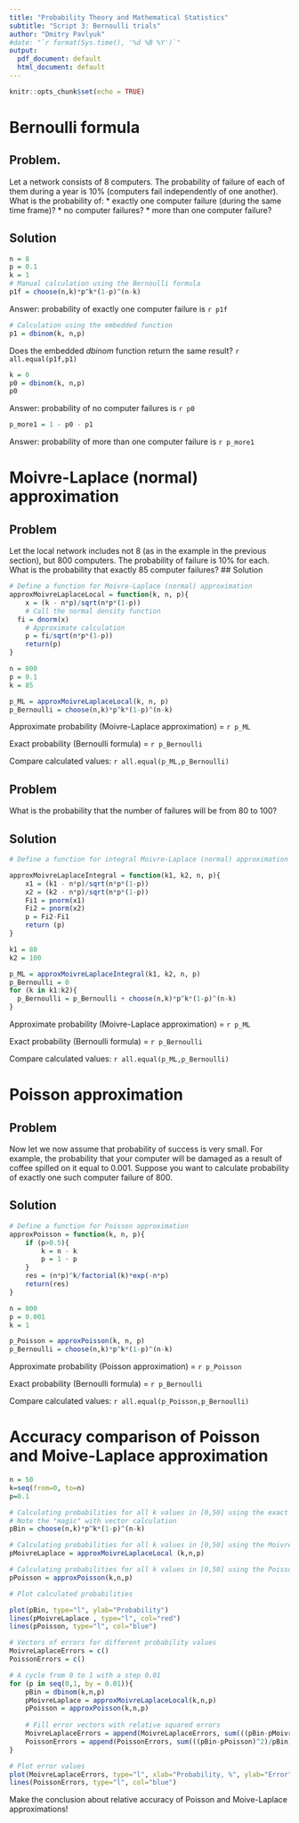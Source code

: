 ```yaml
---
title: "Probability Theory and Mathematical Statistics"
subtitle: "Script 3: Bernoulli trials"
author: "Dmitry Pavlyuk"
#date: "`r format(Sys.time(), '%d %B %Y')`"
output:
  pdf_document: default
  html_document: default
---
```


```r
knitr::opts_chunk$set(echo = TRUE)
```
# Bernoulli formula
## Problem. 
Let a network consists of 8 computers. The probability of failure of each of them during a year is 10% (computers fail independently of one another).
What is the probability of:
* exactly one computer failure (during the same time frame)?
* no computer failures?
* more than one computer failure?

## Solution
```r
n = 8
p = 0.1
k = 1
# Manual calculation using the Bernoulli formula
p1f = choose(n,k)*p^k*(1-p)^(n-k)
```
Answer: probability of exactly one computer failure is `r p1f`

```r
# Calculation using the embedded function
p1 = dbinom(k, n,p)
```
Does the embedded *dbinom* function return the same result? `r all.equal(p1f,p1)`

```r
k = 0
p0 = dbinom(k, n,p)
p0
```
Answer: probability of no computer failures is `r p0`

```r
p_more1 = 1 - p0 - p1
```
Answer: probability of more than one computer failure is `r p_more1`

# Moivre-Laplace (normal) approximation
## Problem
Let the local network includes not 8 (as in the example in the previous section), but 800 computers. The probability of failure is 10% for each.
What is the probability that exactly 85 computer failures?
## Solution
```r
# Define a function for Moivre-Laplace (normal) approximation
approxMoivreLaplaceLocal = function(k, n, p){
	x = (k - n*p)/sqrt(n*p*(1-p))
	# Call the normal density function
  fi = dnorm(x)
	# Approximate calculation
	p = fi/sqrt(n*p*(1-p))
	return(p)
}

n = 800
p = 0.1
k = 85

p_ML = approxMoivreLaplaceLocal(k, n, p)
p_Bernoulli = choose(n,k)*p^k*(1-p)^(n-k)
```
Approximate probability (Moivre-Laplace approximation) = `r p_ML` 

Exact probability (Bernoulli formula) = `r p_Bernoulli` 

Compare calculated values: `r all.equal(p_ML,p_Bernoulli)`

## Problem
What is the probability that the number of failures will be from 80 to 100?

## Solution
```r
# Define a function for integral Moivre-Laplace (normal) approximation

approxMoivreLaplaceIntegral = function(k1, k2, n, p){
	x1 = (k1 - n*p)/sqrt(n*p*(1-p))
	x2 = (k2 - n*p)/sqrt(n*p*(1-p))
	Fi1 = pnorm(x1)
	Fi2 = pnorm(x2)
	p = Fi2-Fi1
	return (p)
}

k1 = 80
k2 = 100

p_ML = approxMoivreLaplaceIntegral(k1, k2, n, p)
p_Bernoulli = 0
for (k in k1:k2){
  p_Bernoulli = p_Bernoulli + choose(n,k)*p^k*(1-p)^(n-k)
}
```
Approximate probability (Moivre-Laplace approximation) = `r p_ML` 

Exact probability (Bernoulli formula) = `r p_Bernoulli` 

Compare calculated values: `r all.equal(p_ML,p_Bernoulli)`

# Poisson approximation

## Problem
Now let we now assume that probability of success is very small. For example, the probability that your computer will be damaged as a result of coffee spilled on it equal to 0.001.
Suppose you want to calculate probability of exactly one such computer failure of 800.

## Solution
```r
# Define a function for Poisson approximation
approxPoisson = function(k, n, p){
	if (p>0.5){
		k = n - k
		p = 1 - p
	}
	res = (n*p)^k/factorial(k)*exp(-n*p)
	return(res)
}

n = 800
p = 0.001
k = 1

p_Poisson = approxPoisson(k, n, p)
p_Bernoulli = choose(n,k)*p^k*(1-p)^(n-k)
```
Approximate probability (Poisson approximation) = `r p_Poisson` 

Exact probability (Bernoulli formula) = `r p_Bernoulli` 

Compare calculated values: `r all.equal(p_Poisson,p_Bernoulli)`


# Accuracy comparison of Poisson and Moive-Laplace approximation

```r
n = 50
k=seq(from=0, to=n)
p=0.1

# Calculating probabilities for all k values in [0,50] using the exact Bernoulli formula.
# Note the "magic" with vector calculation
pBin = choose(n,k)*p^k*(1-p)^(n-k)

# Calculating probabilities for all k values in [0,50] using the Moivre-Laplace approximation
pMoivreLaplace = approxMoivreLaplaceLocal (k,n,p)

# Calculating probabilities for all k values in [0,50] using the Poisson approximation
pPoisson = approxPoisson(k,n,p)

# Plot calculated probabilities

plot(pBin, type="l", ylab="Probability")
lines(pMoivreLaplace , type="l", col="red")
lines(pPoisson, type="l", col="blue")
```
```r
# Vectors of errors for different probability values
MoivreLaplaceErrors = c()
PoissonErrors = c()

# A cycle from 0 to 1 with a step 0.01
for (p in seq(0,1, by = 0.01)){
	pBin = dbinom(k,n,p)
	pMoivreLaplace = approxMoivreLaplaceLocal(k,n,p)
	pPoisson = approxPoisson(k,n,p)
	
	# Fill error vectors with relative squared errors
	MoivreLaplaceErrors = append(MoivreLaplaceErrors, sum(((pBin-pMoivreLaplace)^2)/pBin))
	PoissonErrors = append(PoissonErrors, sum(((pBin-pPoisson)^2)/pBin))
}

# Plot error values
plot(MoivreLaplaceErrors, type="l", xlab="Probability, %", ylab="Error")
lines(PoissonErrors, type="l", col="blue")
```

Make the conclusion about relative accuracy of Poisson and Moive-Laplace approximations!